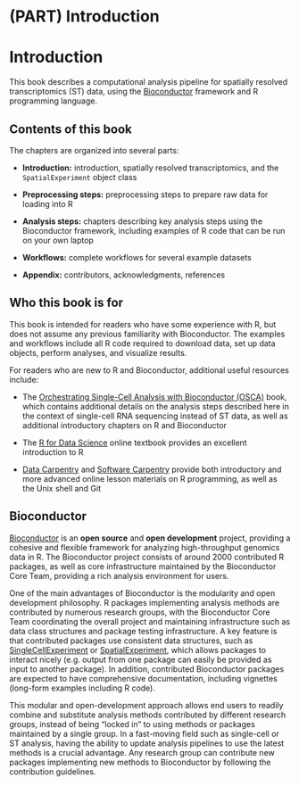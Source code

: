 # (PART) Introduction {-}

# Introduction

This book describes a computational analysis pipeline for spatially resolved transcriptomics (ST) data, using the [Bioconductor](http://bioconductor.org/) framework and R programming language.


## Contents of this book

The chapters are organized into several parts:

- **Introduction:** introduction, spatially resolved transcriptomics, and the `SpatialExperiment` object class

- **Preprocessing steps:** preprocessing steps to prepare raw data for loading into R

- **Analysis steps:** chapters describing key analysis steps using the Bioconductor framework, including examples of R code that can be run on your own laptop

- **Workflows:** complete workflows for several example datasets

- **Appendix:** contributors, acknowledgments, references


## Who this book is for

This book is intended for readers who have some experience with R, but does not assume any previous familiarity with Bioconductor. The examples and workflows include all R code required to download data, set up data objects, perform analyses, and visualize results.

For readers who are new to R and Bioconductor, additional useful resources include:

- The [Orchestrating Single-Cell Analysis with Bioconductor (OSCA)](https://osca.bioconductor.org/) book, which contains additional details on the analysis steps described here in the context of single-cell RNA sequencing instead of ST data, as well as additional introductory chapters on R and Bioconductor

- The [R for Data Science](https://r4ds.had.co.nz/) online textbook provides an excellent introduction to R

- [Data Carpentry](https://datacarpentry.org/) and [Software Carpentry](https://software-carpentry.org/) provide both introductory and more advanced online lesson materials on R programming, as well as the Unix shell and Git


## Bioconductor

[Bioconductor](http://bioconductor.org/) is an **open source** and **open development** project, providing a cohesive and flexible framework for analyzing high-throughput genomics data in R. The Bioconductor project consists of around 2000 contributed R packages, as well as core infrastructure maintained by the Bioconductor Core Team, providing a rich analysis environment for users.

One of the main advantages of Bioconductor is the modularity and open development philosophy. R packages implementing analysis methods are contributed by numerous research groups, with the Bioconductor Core Team coordinating the overall project and maintaining infrastructure such as data class structures and package testing infrastructure. A key feature is that contributed packages use consistent data structures, such as [SingleCellExperiment](http://bioconductor.org/packages/release/bioc/vignettes/SingleCellExperiment/inst/doc/intro.html) or [SpatialExperiment](https://github.com/drighelli/SpatialExperiment), which allows packages to interact nicely (e.g. output from one package can easily be provided as input to another package). In addition, contributed Bioconductor packages are expected to have comprehensive documentation, including vignettes (long-form examples including R code).

This modular and open-development approach allows end users to readily combine and substitute analysis methods contributed by different research groups, instead of being "locked in" to using methods or packages maintained by a single group. In a fast-moving field such as single-cell or ST analysis, having the ability to update analysis pipelines to use the latest methods is a crucial advantage. Any research group can contribute new packages implementing new methods to Bioconductor by following the contribution guidelines.

